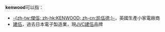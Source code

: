 '''kenwood'''可以指：
* [[傑伍|-{zh-tw:傑伍; zh-hk:KENWOOD; zh-cn:凯伍德;}-]]，英國生產小家電廠商
* [[建伍|建伍]]，過去日本電子製造業，現[[JVC建伍|JVC建伍]]品牌

{{Disambig|cat=非中文名称消歧义}}